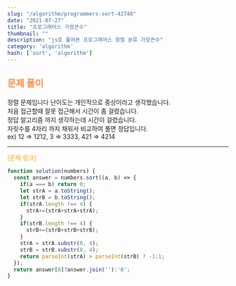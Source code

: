 ```yaml
---
slug: "/algorithm/programmers-sort-42746"
date: "2021-07-27"
title: "프로그래머스 가장큰수"
thumbnail: ""
description: "js로 풀어본 프로그래머스 정렬 분류 가장큰수"
category: 'algorithm'
hash: ['sort', 'algorithm']
---
```


## <div style="color: #FE8B44;margin-bottom: 1.2rem;">문제 풀이</div>

정렬 문제입니다 난이도는 개인적으로 중상이라고 생각했습니다.<br/>
처음 접근할때 잘못 접근해서 시간이 좀 걸렸습니다.<br/>
정답 알고리즘 까지 생각하는데 시간이 걸렸습니다.<br/>
자릿수를 4자리 까지 채워서 비교하여 풀면 정답입니다.<br/>
ex) 12 => 1212,  3 => 3333, 421 => 4214

---

<a href="https://programmers.co.kr/learn/courses/30/lessons/42746"
style="color: orange;text-decoration: none;">
[문제 링크]
</a>

```javascript
function solution(numbers) {
  const answer = numbers.sort((a, b) => {
    if(a === b) return 0;
    let strA = a.toString();
    let strB = b.toString();
    if(strA.length !== 4) {
      strA+=(strA+strA+strA);
    }
    if(strB.length !== 4) {
      strB+=(strB+strB+strB);
    }
    strA = strA.substr(0, 4);
    strB = strB.substr(0, 4);
    return parseInt(strA) > parseInt(strB) ? -1:1;
  });
  return answer[0]?answer.join(''):'0';
}
```
